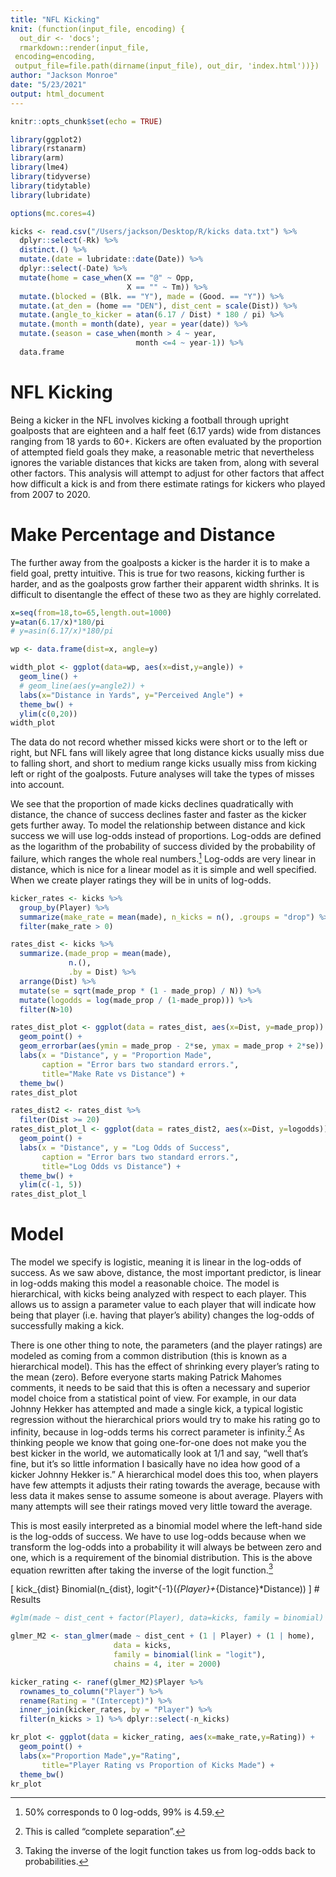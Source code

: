 ```yaml
---
title: "NFL Kicking"
knit: (function(input_file, encoding) {
  out_dir <- 'docs';
  rmarkdown::render(input_file,
 encoding=encoding,
 output_file=file.path(dirname(input_file), out_dir, 'index.html'))})
author: "Jackson Monroe"
date: "5/23/2021"
output: html_document
---
```


```r
knitr::opts_chunk$set(echo = TRUE)

library(ggplot2)
library(rstanarm)
library(arm)
library(lme4)
library(tidyverse)
library(tidytable)
library(lubridate)

options(mc.cores=4)

kicks <- read.csv("/Users/jackson/Desktop/R/kicks data.txt") %>%
  dplyr::select(-Rk) %>%
  distinct.() %>%
  mutate.(date = lubridate::date(Date)) %>%
  dplyr::select(-Date) %>%
  mutate(home = case_when(X == "@" ~ Opp,
                          X == "" ~ Tm)) %>%
  mutate.(blocked = (Blk. == "Y"), made = (Good. == "Y")) %>%
  mutate.(at_den = (home == "DEN"), dist_cent = scale(Dist)) %>%
  mutate.(angle_to_kicker = atan(6.17 / Dist) * 180 / pi) %>%
  mutate.(month = month(date), year = year(date)) %>%
  mutate.(season = case_when(month > 4 ~ year,
                            month <=4 ~ year-1)) %>%
  data.frame
```


# NFL Kicking

Being a kicker in the NFL involves kicking a football through upright goalposts that are eighteen and a half feet (6.17 yards) wide from distances ranging from 18 yards to 60+. Kickers are often evaluated by the proportion of attempted field goals they make, a reasonable metric that nevertheless ignores the variable distances that kicks are taken from, along with several other factors. This analysis will attempt to adjust for other factors that affect how difficult a kick is and from there estimate ratings for kickers who played from 2007 to 2020.

# Make Percentage and Distance

The further away from the goalposts a kicker is the harder it is to make a field goal, pretty intuitive. This is true for two reasons, kicking further is harder, and as the goalposts grow farther their apparent width shrinks. It is difficult to disentangle the effect of these two as they are highly correlated.

```r
x=seq(from=18,to=65,length.out=1000)
y=atan(6.17/x)*180/pi
# y=asin(6.17/x)*180/pi

wp <- data.frame(dist=x, angle=y)

width_plot <- ggplot(data=wp, aes(x=dist,y=angle)) +
  geom_line() +
  # geom_line(aes(y=angle2)) +
  labs(x="Distance in Yards", y="Perceived Angle") +
  theme_bw() +
  ylim(c(0,20))
width_plot
```

The data do not record whether missed kicks were short or to the left or right, but NFL fans will likely agree that long distance kicks usually miss due to falling short, and short to medium range kicks usually miss from kicking left or right of the goalposts. Future analyses will take the types of misses into account.

We see that the proportion of made kicks declines quadratically with distance, the chance of success declines faster and faster as the kicker gets further away. To model the relationship between distance and kick success we will use log-odds instead of proportions. Log-odds are defined as the logarithm of the probability of success divided by the probability of failure, which ranges the whole real numbers.^[50\% corresponds to 0 log-odds, 99\% is 4.59.] Log-odds are very linear in distance, which is nice for a linear model as it is simple and well specified. When we create player ratings they will be in units of log-odds.


```r
kicker_rates <- kicks %>%
  group_by(Player) %>%
  summarize(make_rate = mean(made), n_kicks = n(), .groups = "drop") %>%
  filter(make_rate > 0)

rates_dist <- kicks %>%
  summarize.(made_prop = mean(made),
             n.(),
             .by = Dist) %>%
  arrange(Dist) %>%
  mutate(se = sqrt(made_prop * (1 - made_prop) / N)) %>%
  mutate(logodds = log(made_prop / (1-made_prop))) %>%
  filter(N>10)

rates_dist_plot <- ggplot(data = rates_dist, aes(x=Dist, y=made_prop)) +
  geom_point() +
  geom_errorbar(aes(ymin = made_prop - 2*se, ymax = made_prop + 2*se)) +
  labs(x = "Distance", y = "Proportion Made",
       caption = "Error bars two standard errors.",
       title="Make Rate vs Distance") +
  theme_bw()
rates_dist_plot

rates_dist2 <- rates_dist %>%
  filter(Dist >= 20)
rates_dist_plot_l <- ggplot(data = rates_dist2, aes(x=Dist, y=logodds)) +
  geom_point() +
  labs(x = "Distance", y = "Log Odds of Success",
       caption = "Error bars two standard errors.",
       title="Log Odds vs Distance") +
  theme_bw() +
  ylim(c(-1, 5))
rates_dist_plot_l

```

# Model

The model we specify is logistic, meaning it is linear in the log-odds of success. As we saw above, distance, the most important predictor, is linear in log-odds making this model a reasonable choice. The model is hierarchical, with kicks being analyzed with respect to each player. This allows us to assign a parameter value to each player that will indicate how being that player (i.e. having that player's ability) changes the log-odds of successfully making a kick.

There is one other thing to note, the parameters (and the player ratings) are modeled as coming from a common distribution (this is known as a hierarchical model). This has the effect of shrinking every player's rating to the mean (zero). Before everyone starts making Patrick Mahomes comments, it needs to be said that this is often a necessary and superior model choice from a statistical point of view. For example, in our data Johnny Hekker has attempted and made a single kick, a typical logistic regression without the hierarchical priors would try to make his rating go to infinity, because in log-odds terms his correct parameter is infinity.^[This is called "complete separation".] As thinking people we know that going one-for-one does not make you the best kicker in the world, we automatically look at 1/1 and say, "well that's fine, but it's so little information I basically have no idea how good of a kicker Johnny Hekker is." A hierarchical model does this too, when players have few attempts it adjusts their rating towards the average, because with less data it makes sense to assume someone is about average. Players with many attempts will see their ratings moved very little toward the average.

\begin{align*}
log\Big(\frac{P(Make)}{1-P(Make)}\Big)&=\alpha_{Player}+\beta_{Distance}*Distance\\
\alpha_{Player}&\sim N(0, \sigma_{Player})\\
\beta_{Distance}&\sim N(0, \sigma_{Distance})
\end{align*}

This is most easily interpreted as a binomial model where the left-hand side is the log-odds of success. We have to use log-odds because when we transform the log-odds into a probability it will always be between zero and one, which is a requirement of the binomial distribution. This is the above equation rewritten after taking the inverse of the logit function.^[Taking the inverse of the logit function takes us from log-odds back to probabilities.]

\[
kick_{dist} \sim Binomial(n_{dist}, logit^{-1}(\alpha_{Player}+\beta_{Distance}*Distance))
\]
# Results

```r
#glm(made ~ dist_cent + factor(Player), data=kicks, family = binomial)

glmer_M2 <- stan_glmer(made ~ dist_cent + (1 | Player) + (1 | home), 
                       data = kicks,
                       family = binomial(link = "logit"), 
                       chains = 4, iter = 2000)

kicker_rating <- ranef(glmer_M2)$Player %>% 
  rownames_to_column("Player") %>% 
  rename(Rating = "(Intercept)") %>% 
  inner_join(kicker_rates, by = "Player") %>%
  filter(n_kicks > 1) %>% dplyr::select(-n_kicks)

kr_plot <- ggplot(data = kicker_rating, aes(x=make_rate,y=Rating)) +
  geom_point() +
  labs(x="Proportion Made",y="Rating",
       title="Player Rating vs Proportion of Kicks Made") +
  theme_bw()
kr_plot

```


